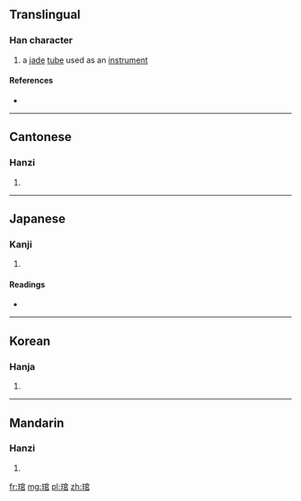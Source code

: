 ==Translingual==

===Han character===
{{Han char|rn=96|rad=玉|as=08|sn=12|four=1317<sub>7</sub>|canj=一土十口口 (MGJRR)}}

# a [[jade]] [[tube]] used as an [[instrument]]

====References====
* {{Han ref|kx=0735.050|dkj=21072|dj=1147.030|hdz=21123.130|uh=742F|ud=29743|bh=B55F|bd=46431}}

----

==Cantonese==

===Hanzi===
{{yue-hanzi|jyut=|y=gun2}}

# {{defn|lang=yue|sort=玉08}}

----

==Japanese==

===Kanji===
{{ja-kanji|grade=|rs=玉08}}

# {{defn|lang=ja|sort=玉08}}

====Readings====
* {{ja-readings|on=[[かん]] (kan), [[こん]] (kon)|kun=}}

----

==Korean==

===Hanja===
{{ko-hanja|hangeul=관|eumhun=|rv=gwan|mr=kwan|y=kwan}}

# {{defn|lang=ko|sort=玉08}}

----

==Mandarin==

===Hanzi===
{{cmn-hanzi|pin=[[guǎn]] ([[guan3]])|wg=kuan<sup>3</sup>}}

# {{defn|lang=cmn|sort=玉08}}

[[fr:琯]]
[[mg:琯]]
[[pl:琯]]
[[zh:琯]]